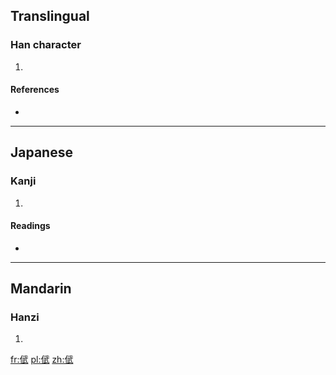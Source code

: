==Translingual==

===Han character===
{{Han char|rn=9|rad=人|as=08|sn=10|four=2324<sub>0</sub>|canj=人一心一 (OMPM)|ids=⿰[[亻]][[武]]}}

# {{defn|Han|sort=人08}}

====References====
* {{Han ref|kx=0109.170|dkj=00807|hdz=10169.170|uh=5035|ud=20533|bh=D0DA|bd=53466}}

----

==Japanese==

===Kanji===
{{ja-kanji|grade=|rs=人08}}

# {{defn|lang=ja|sort=人08}}

====Readings====
* {{ja-readings|on=[[ぶ]] (bu), [[む]] (mu)|kun=}}

----

==Mandarin==

===Hanzi===
{{cmn-hanzi|pin=[[wǔ]] ([[wu3]])|wg=wu<sup>3</sup>}}

# {{defn|lang=cmn|sort=人08}}

[[fr:倵]]
[[pl:倵]]
[[zh:倵]]